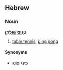 ==Hebrew==
===Noun===
'''[[טניס|טֶנִיס]] [[שולחן|שׁוּלְחָן]]'''

# [[table tennis]], [[ping pong]]

====Synonyms====
*[[פינג פונג|פִּינְג פּוֹנְג]]